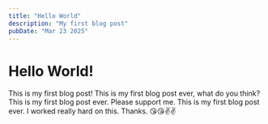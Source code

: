 ```yaml
---
title: "Hello World"
description: "My first blog post"
pubDate: "Mar 23 2025"
---
```


# Hello World!

This is my first blog post! This is my first blog post ever, what do you think? This is my first blog post ever. Please support me. This is my first blog post ever. I worked really hard on this. Thanks. 😘😘✌️✌️
